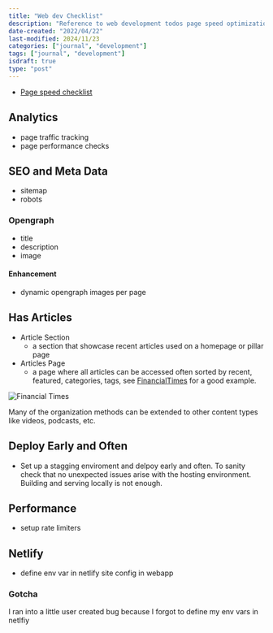 ```yaml
---
title: "Web dev Checklist"
description: "Reference to web development todos page speed optimization"
date-created: "2022/04/22"
last-modified: 2024/11/23
categories: ["journal", "development"]
tags: ["journal", "development"]
isdraft: true
type: "post"
---
```


- [Page speed checklist](https://pagespeedchecklist.com/)

## Analytics 

- page traffic tracking 
- page performance checks 

## SEO and Meta Data 

- sitemap 
- robots

### Opengraph 

- title
- description 
- image 

#### Enhancement 

- dynamic opengraph images per page 

## Has Articles 

- Article Section 
  - a section that showcase recent articles used on a homepage or pillar page 
- Articles Page 
  - a page where all articles can be accessed often sorted by recent, featured, categories, tags, see [FinancialTimes](https://www.ft.com/) for a good example.

![Financial Times](content/notes/web-dev/10-37-10_financial_times.png)

Many of the organization methods can be extended to other content types like videos, podcasts, etc.

## Deploy Early and Often 

- Set up a stagging enviroment and delpoy early and often. To sanity check that no unexpected issues arise with the hosting environment. Building and serving locally is not enough.

## Performance

- setup rate limiters 

## Netlify 

- define env var in netlify site config in webapp

### Gotcha 

I ran into a little user created bug because I forgot to define my env vars in netlfiy 